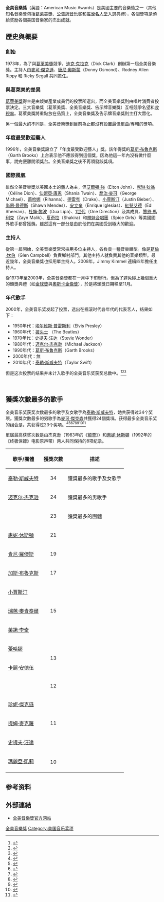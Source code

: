 {{noteTA
|G1=Show
|1=zh-cn:泰勒·斯威夫特; zh-hk:泰萊絲; zh-my:泰莱·史薇芙特 ;zh-tw:泰勒絲
|2=zh-cn:比莉·艾利什;zh-hk:比莉·艾利殊;zh-tw:怪奇比莉
|3=zh-cn:公告牌; zh-hk:告示牌; zh-tw:告示牌
}}

{{Infobox award
| name        =全美音乐奖<br />American Music Awards
| current_awards = 2021年全美音乐奖
| image       =AMA Logo.png
| imagesize   = 180px
| caption     = 
| description = 旨在奖励美国音樂家的杰出成就
| country     = 美国
| website     = {{URL|theamas.com}}
|year=1973年}}

{{Infobox election
|election_name=2020年全美音樂獎主要獎項得主
|election_date=[[2021年全美音樂獎|2021年11月21日]]
|type=primary
|ongoing=no
|previous_election= 2020年全美音乐奖
|previous_year=2020
|next_election=2022年全美音樂獎
|next_year=2022
|opinion_polls=
|1blank=獎項
|2blank=獲獎者
|image1=[[File:BTS_for_Dispatch_White_Day_Special,_27_February_2019_01.jpg|160x160px]]
|1data1=年度歌手
|2data1=[[防弹少年团|防弹少年团]]
|image2 = [[File:Olivia_Rodrigo_with_Dr_Fauci_1.png|160x160px]]
|1data2 = 年度新人
|2data2 = [[奥莉维亚·罗德里戈|奥莉维亚·罗德里戈]]
|image4=  [[File:Doja_Cat_Planet_Her_Day_Party_2_(cropped).jpg|160x160px]]
|1data4=年度合作
|2data4=[[蜜桃猫朵佳|蜜桃猫朵佳]]和[[SZA|SZA]]<br/>("[[更多的吻|Kiss Me More]]")
|image5 = [[File:191125_Lil_Nas_X_at_the_2019_American_Music_Awards.png|160x160px]]
|1data5 = 最佳音樂錄影帶
|2data5 = [[利尔·纳斯·X|利尔·纳斯·X]]<br/>("[[蒙特罗_(以你的名字呼唤我)|MONTERO (Call Me By Your Name)]]")
|title=年度歌手
|before_election=[[泰勒·斯威夫特|泰勒·斯威夫特]]
|after_election=[[防弹少年团|防弹少年团]]
}}

'''全美音樂獎'''（英語：American Music Awards）是美國主要的音樂獎之一（其他知名音樂獎包括[[葛萊美獎|葛萊美獎]]、[[公告牌音乐奖|公告牌音乐奖]]和[[搖滾名人堂|搖滾名人堂]]入選典禮），各個獎項是頒
給奖励各個美国音樂家的杰出成就。

== 歷史與概要 ==
=== 創始 ===
1973年，為了與[[葛萊美獎|葛萊美獎]]競爭，[[迪克·克拉克|迪克·克拉克]]（Dick Clark）創辦第一屆全美音樂獎。主持人由[[麥可·傑克遜|麥可·傑克遜]]、[[唐尼·奧斯蒙|唐尼·奧斯蒙]]（Donny Osmond）、Rodney Allen Rippy 和 Ricky Segall 共同擔任。

=== 與葛萊美的差異 ===
[[葛萊美獎|葛萊美獎]]得主是由娛樂產業成員們的投票所選出，而全美音樂獎則由唱片消費者投票決定。三大音樂獎（葛萊美獎、全美音樂獎、告示牌音樂獎）互相競爭名望和[[收視率|收視率]]。葛萊美獎將重點放在品質上，全美音樂獎及告示牌音樂獎則主打大眾化。

另一個最大的不同是，全美音樂獎到目前為止都沒有設置最佳單曲/專輯的獎項。

=== 年度最受歡迎藝人 ===
1996年，全美音樂獎設立了「年度最受歡迎藝人」獎。該年得獎的[[葛斯·布魯克斯|葛斯·布魯克斯]]（Garth Brooks）上台表示他不應該得到這個獎，因為他這一年內沒有做什麼事，說完便離開頒獎台。全美音樂獎之後不再頒發該獎項。

=== 國際風氣 ===
雖然全美音樂獎以美國本土的藝人為主，但[[艾爾頓·約翰|艾爾頓·強]]（Elton John）、[[席琳·狄翁|席琳·狄翁]]（Céline Dion）、[[仙妮亞·唐恩|仙妮亞·唐恩]]（Shania Twain）、[[乔治·迈克尔|喬治·麥可]]（George Michael）、[[蕾哈娜|蕾哈娜]]（Rihanna）、[[德雷克_(歌手)|德雷克]]（Drake）、[[贾斯汀·比伯|小賈斯汀]]（Justin Bieber）、[[尚恩·曼德斯|尚恩·曼德斯]]（Shawn Mendes）、[[安立奎·伊格萊西亞斯|安立奎]]（Enrique Iglesias）、[[紅髮艾德|紅髮艾德]]（Ed Sheeran）、[[杜娃·黎波|杜娃·黎波]]（Dua Lipa）、[[1世代|1世代]]（One Direction）及其成員、[[贊恩·馬利克|贊恩·馬利克]]（Zayn Malik）、[[夏奇拉|夏奇拉]]（Shakira）和[[辣妹合唱團|辣妹合唱團]]（Spice Girls）等美國國外歌手都曾獲獎。雖然這有一部分是由於他們在美國受到極大的歡迎。

=== 主持人 ===
從第一屆開始，全美音樂獎常常採用多位主持人，各負責一種音樂類型。像是[[葛倫·坎伯|葛倫·坎伯]]（Glen Campbell）負責鄉村部門，其他主持人就負責其他的音樂類型。最近幾年，全美音樂獎也採用單主持人。2008年，Jimmy Kimmel 連續四年擔任主持人。

從1973年至2003年，全美音樂獎都在一月中下旬舉行。但為了避免碰上幾個重大的頒獎典禮（如[[金球獎|金球獎]]與[[奧斯卡金像獎|奧斯卡金像獎]]），於是將頒獎日期移至11月。

=== 年代歌手 ===
2000年，全美音乐奖发起了投票，选出在摇滚时代各年代的代表艺人，结果如下：
* 1950年代：[[埃尔维斯·普雷斯利|埃尔维斯·普雷斯利]]（Elvis Presley）
* 1960年代：[[披头士|披头士]] （The Beatles）
* 1970年代：[[史提夫·汪达|史提夫·汪达]]（Stevie Wonder）
* 1980年代：[[迈克尔·杰克逊|迈克尔·杰克逊]]（Michael Jackson）
* 1990年代：[[葛斯·布鲁克斯|葛斯·布鲁克斯]]（Garth Brooks）
* 2000年代：無
* 2010年代：[[泰勒·斯威夫特|泰勒·斯威夫特]]（Taylor Swift）

但是这次投票的结果并未计入歌手的全美音乐奖获奖总数中。<ref name="AMAs Poll">{{cite web |url=http://www.mtv.com/news/articles/1425174/20000118/backstreet_boys.jhtml |title=Lauryn Hill, Backstreet Boys, DMX Honored With American Music Awards |publisher=''MTV'' |date=2000-01-18|accessdate=2010-06-16 |archive-date=2010-01-09 |archive-url=https://web.archive.org/web/20100109040701/http://www.mtv.com/news/articles/1425174/20000118/backstreet_boys.jhtml |dead-url=no }}</ref><ref name="AMAs Poll2">{{cite web |url=http://news.google.co.uk/newspapers?id=ZMwgAAAAIBAJ&sjid=tmoFAAAAIBAJ&pg=3529,2860414&dq=american+music+awards&hl=en |title=List of American Music Awards winners |publisher=''Sun Journal'' |date=2000-01-18|accessdate=2010-06-16 |archive-date=2013-07-25 |archive-url=https://web.archive.org/web/20130725051743/http://news.google.co.uk/newspapers?id=ZMwgAAAAIBAJ&sjid=tmoFAAAAIBAJ&pg=3529,2860414&dq=american+music+awards&hl=en |dead-url=yes }}</ref><ref name="AMAs Poll3">{{cite web |url=http://news.google.co.uk/newspapers?id=essyAAAAIBAJ&sjid=bskEAAAAIBAJ&pg=3817,2301247&dq=american+music+awards&hl=en |title=Santana wins top album honors at American Music Awards |publisher=''Times Daily'' |date=2000-01-18|accessdate=2010-06-16 |archive-date=2013-07-25 |archive-url=https://web.archive.org/web/20130725051747/http://news.google.co.uk/newspapers?id=essyAAAAIBAJ&sjid=bskEAAAAIBAJ&pg=3817,2301247&dq=american+music+awards&hl=en |dead-url=yes }}</ref>

<br />

== 獲獎次數最多的歌手 ==
全美音乐奖获奖次数最多的歌手及女歌手為[[泰勒·斯威夫特|泰勒·斯威夫特]]，她共获得过34个奖项。獲獎次數最多的男歌手為[[麥可·傑克森|麥可·傑克森]]共獲得24個獎項。获得最多全美音乐奖的组合是{{Internal link helper/en|阿拉巴马合唱团|Alabama (band)}}，共获得过23个奖项。<ref name="AMAs MJ2">{{cite web|url=http://latimesblogs.latimes.com/music_blog/2009/10/taylor-swift-michael-jackson-dominate-american-music-awards-nominations.html|title=Taylor Swift, Michael Jackson dominate American Music Awards nominations [UPDATED]|publisher=''Los Angeles Times''|date=2009-10-13|accessdate=2009-10-14|archive-date=2009-10-15|archive-url=https://web.archive.org/web/20091015215823/http://latimesblogs.latimes.com/music_blog/2009/10/taylor-swift-michael-jackson-dominate-american-music-awards-nominations.html|dead-url=no}}</ref><ref name="AMAs Al2">{{cite web|url=http://www.cmt.com/news/news-in-brief/1480444/alabama-wins-23rd-ama-award.jhtml|title=Alabama Wins 23rd AMA Award|publisher=''CMT''|date=2003-11-17|accessdate=2010-05-12|archive-date=2011-06-06|archive-url=https://web.archive.org/web/20110606091750/http://www.cmt.com/news/news-in-brief/1480444/alabama-wins-23rd-ama-award.jhtml|dead-url=no}}</ref><ref name="AMAs 2 MJ2">{{cite web|url=http://latimesblogs.latimes.com/music_blog/2009/11/2009-american-music-awards-scorecard.html|title=2009 American Music Awards: Scorecard|publisher=''Los Angeles Times''|date=2009-11-22|accessdate=2009-11-23|archive-date=2011-02-06|archive-url=https://web.archive.org/web/20110206195317/http://latimesblogs.latimes.com/music_blog/2009/11/2009-american-music-awards-scorecard.html|dead-url=no}}</ref><ref name="Artist of the Century2">{{cite web|url=http://news.google.co.uk/newspapers?id=Oc40AAAAIBAJ&sjid=GyEGAAAAIBAJ&pg=5669,889435&dq=american+music+awards+michael+jackson&hl=en|title=Keys, Destiny's Child, McGraw win at American Music Awards|publisher=''Lodi News-Sentinel''|date=2002-01-10|accessdate=2010-06-16|archive-date=2013-07-25|archive-url=https://web.archive.org/web/20130725052110/http://news.google.co.uk/newspapers?id=Oc40AAAAIBAJ&sjid=GyEGAAAAIBAJ&pg=5669,889435&dq=american+music+awards+michael+jackson&hl=en|dead-url=yes}}</ref><ref name="AMAs Poll4">{{cite web|url=http://www.mtv.com/news/articles/1425174/20000118/backstreet_boys.jhtml|title=Lauryn Hill, Backstreet Boys, DMX Honored With American Music Awards|publisher=''MTV''|date=2000-01-18|accessdate=2010-06-16|archive-date=2010-01-09|archive-url=https://web.archive.org/web/20100109040701/http://www.mtv.com/news/articles/1425174/20000118/backstreet_boys.jhtml|dead-url=no}}</ref><ref name="AMAs Poll22">{{cite web|url=http://news.google.co.uk/newspapers?id=ZMwgAAAAIBAJ&sjid=tmoFAAAAIBAJ&pg=3529,2860414&dq=american+music+awards&hl=en|title=List of American Music Awards winners|publisher=''Sun Journal''|date=2000-01-18|accessdate=2010-06-16|archive-date=2013-07-25|archive-url=https://web.archive.org/web/20130725051743/http://news.google.co.uk/newspapers?id=ZMwgAAAAIBAJ&sjid=tmoFAAAAIBAJ&pg=3529,2860414&dq=american+music+awards&hl=en|dead-url=yes}}</ref><ref name="AMAs Poll32">{{cite web|url=http://news.google.co.uk/newspapers?id=essyAAAAIBAJ&sjid=bskEAAAAIBAJ&pg=3817,2301247&dq=american+music+awards&hl=en|title=Santana wins top album honors at American Music Awards|publisher=''Times Daily''|date=2000-01-18|accessdate=2010-06-16|archive-date=2013-07-25|archive-url=https://web.archive.org/web/20130725051747/http://news.google.co.uk/newspapers?id=essyAAAAIBAJ&sjid=bskEAAAAIBAJ&pg=3817,2301247&dq=american+music+awards&hl=en|dead-url=yes}}</ref><ref>{{cite web|author=Jay Lustig|url=http://www.nj.com/entertainment/music/index.ssf/2009/11/post_39.html|title=Whitney Houston to appear live at the American Music Awards|publisher=nj.com|date=2009-11-13|accessdate=2009-11-16|archive-date=2009-11-18|archive-url=https://web.archive.org/web/20091118151524/http://www.nj.com/entertainment/music/index.ssf/2009/11/post_39.html|dead-url=no}}</ref>

單屆最高获奖次数是由杰克逊（1983年的《[[Thiller|颤栗]]》）和[[惠特尼·休斯敦|惠妮·休斯頓]]（1992年的《终极保镖》电影原声带）两人共同保持的8项纪录。
{| class="wikitable"
!歌手/團體
!獲獎次數
!描述
|-
|[[泰勒·斯威夫特|泰勒·斯威夫特]]
| align="center"|34
|獲獎最多的歌手及女歌手
|-
|[[迈克尔·杰克逊|迈克尔·杰克逊]] 
| align="center"| 24
|獲獎最多的男歌手
|-
|{{Internal link helper/en|阿拉巴马合唱团|Alabama (band)}}
| align="center"| 23
|獲獎最多的團體
|-
|[[惠特尼·休斯敦|惠妮·休斯頓]]
| align="center" |21
| rowspan="14" |
|-
|[[肯尼·罗杰斯|肯尼·羅傑斯]]
| align="center" |19
|-
|[[加斯·布鲁克斯|加斯‧布魯克斯]]
| align="center" |17
|-
|[[贾斯汀·比伯|小賈斯汀]]
| rowspan="3" align="center" |15
|-
|[[芮芭·麦克伊泰|瑞芭·麥肯泰爾]]
|-
|[[莱昂纳尔·里奇|萊諾‧李奇]]
|-
|[[蕾哈娜|蕾哈娜]]
| rowspan="2" align="center" |13
|-
|[[卡麗·安德伍|卡麗‧安德伍]]
|-
|{{Internal link helper/en|威利·納爾遜|Willie Nelson}}
| align="center" |12
|-
|[[珍妮·杰克逊|珍妮‧傑克遜]]
| rowspan="3" align="center" |11
|-
|[[提姆·麥克羅|提姆‧麥克羅]]
|-
|[[史提夫·汪达|史提夫‧汪達]]
|-
|[[瑪麗亞·凱莉|瑪麗亞‧凱莉]]
| rowspan="2" align="center" |10
|-
|{{Internal link helper/en|瑞迪‧崔維斯|Randy Travis}}
|}

== 参考资料 ==
{{reflist}}

== 外部連結 ==
* [http://abc.com/primetime/ama 全美音樂獎官方网站]{{Dead link|date=2020年1月 |bot=InternetArchiveBot |fix-attempted=yes }}

{{AMAyear}}
{{全球流行音樂頒獎典禮}}

[[Category:全美音樂獎|]]
[[Category:美国音乐奖项|Category:美国音乐奖项]]